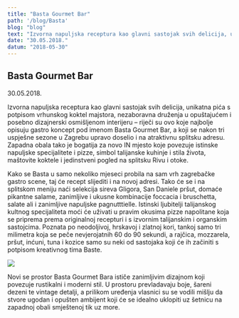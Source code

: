 ---
title: "Basta Gourmet Bar"
path: '/blog/Basta'
blog: "blog"
text: "Izvorna napuljska receptura kao glavni sastojak svih delicija, unikatna pića s potpisom vrhunskog koktel majstora, nezaboravna druženja u opuštajućem i posebno dizajnerski osmišljenom interijeru – riječi su ovo koje najbolje opisuju gastro koncept pod imenom Basta Gourmet Bar..."
date: "30.05.2018."
datum: "2018-05-30"
---

## Basta Gourmet Bar

<p className = "card-text text-muted">30.05.2018.</p>


Izvorna napuljska receptura kao glavni sastojak svih delicija, unikatna pića s potpisom vrhunskog koktel majstora, 
nezaboravna druženja u opuštajućem i posebno dizajnerski osmišljenom interijeru – riječi su ovo koje najbolje opisuju 
gastro koncept pod imenom Basta Gourmet Bar, a koji se nakon tri uspješne sezone u Zagrebu upravo doselio i na atraktivnu 
splitsku adresu. Zapadna obala tako je bogatija za novo IN mjesto koje povezuje istinske napuljske specijalitete i pizze, 
simbol talijanske kuhinje i stila života, maštovite koktele i jedinstveni pogled na splitsku Rivu i otoke.

Kako se Basta u samo nekoliko mjeseci probila na sam vrh zagrebačke gastro scene, 
taj će recept slijediti i na novoj adresi. Tako će se i na splitskom meniju naći selekcija sireva Gligora, 
San Daniele pršut, domaće pikantne salame, zanimljive i ukusne kombinacije foccacia i bruschetta, salate ali i 
zanimljive napuljske pagnutttielle. Istinski ljubitelji talijanskog kultnog specijaliteta moći će uživati u pravim 
okusima pizze napolitane koja se priprema prema originalnoj recepturi i s izvornim talijanskim i organskim sastojcima. 
Poznata po neodoljivoj, hrskavoj i zlatnoj kori, tankoj samo tri milimetra koja se peče nevjerojatnih 60 do 90 sekundi, a rajčica, 
mozzarela, pršut, inćuni, tuna i kozice samo su neki od sastojaka koji će ih začiniti s potpisom kreativnog tima Baste.


![](./images/basta.jpg)


Novi se prostor Basta Gourmet Bara ističe zanimljivim dizajnom koji povezuje rustikalni i moderni stil.
U prostoru prevladavaju boje, šareni dezeni te vintage detalji, a prilikom uređenja vlasnici su se vodili mišlju 
da stvore ugodan i opušten ambijent koji će se idealno uklopiti uz šetnicu na zapadnoj obali smještenoj tik uz more. 
